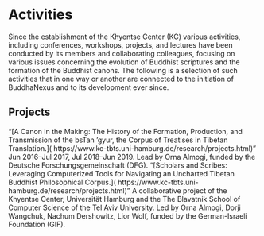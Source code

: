 
# Activities

Since the establishment of the Khyentse Center (KC) various activities,
including conferences, workshops, projects, and lectures have been conducted by its members and collaborating colleagues,
focusing on various issues concerning the evolution of Buddhist scriptures and the formation of the Buddhist canons.
The following is a selection of such activities that in one way or another are connected to the initiation of BuddhaNexus
and to its development ever since.

## Projects

<Event yearWidth={projectYearWidth} year="2016–2019">
  “[A Canon in the Making: The History of the Formation, Production, and
  Transmission of the bsTan ’gyur, the Corpus of Treatises in Tibetan
  Translation.]( https://www.kc-tbts.uni-hamburg.de/research/projects.html)” Jun
  2016–Jul 2017, Jul 2018–Jun 2019. Lead by Orna Almogi, funded by the Deutsche
  Forschungsgemeinschaft (DFG).
</Event>

<Event yearWidth={projectYearWidth} year="2015–2017">
  “[Scholars and Scribes: Leveraging Computerized Tools for Navigating an
  Uncharted Tibetan Buddhist Philosophical Corpus.](
  https://www.kc-tbts.uni-hamburg.de/research/projects.html)” A collaborative
  project of the Khyentse Center, Universität Hamburg and the The Blavatnik
  School of Computer Science of the Tel Aviv University. Led by Orna Almogi,
  Dorji Wangchuk, Nachum Dershowitz, Lior Wolf, funded by the German-Israeli
  Foundation (GIF).
</Event>

